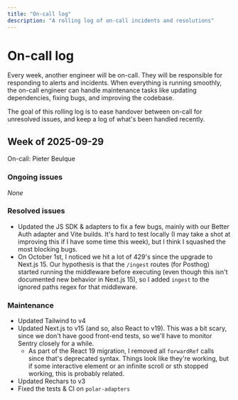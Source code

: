 ```yaml
---
title: "On-call log"
description: "A rolling log of on-call incidents and resolutions"
---
```


# On-call log

Every week, another engineer will be on-call. They will be responsible for responding to alerts and incidents.
When everything is running smoothly, the on-call engineer can handle maintenance tasks like updating dependencies, fixing bugs, and improving the codebase.

The goal of this rolling log is to ease handover between on-call for unresolved issues, and keep a log of what's been handled recently.

## Week of 2025-09-29

On-call: Pieter Beulque

### Ongoing issues

_None_

### Resolved issues

- Updated the JS SDK & adapters to fix a few bugs, mainly with our Better Auth adapter and Vite builds. It's hard to test locally (I may take a shot at improving this if I have some time this week), but I think I squashed the most blocking bugs.
- On October 1st, I noticed we hit a lot of 429's since the upgrade to Next.js 15. Our hypothesis is that the `/ingest` routes (for Posthog) started running the middleware before executing (even though this isn't documented new behavior in Next.js 15), so I added `ingest` to the ignored paths regex for that middleware.

### Maintenance

- Updated Tailwind to v4
- Updated Next.js to v15 (and so, also React to v19). This was a bit scary, since we don't have good front-end tests, so we'll have to monitor Sentry closely for a while.
  - As part of the React 19 migration, I removed all `forwardRef` calls since that's deprecated syntax. Things look like they're working, but if some interactive element or an infinite scroll or sth stopped working, this is probably related.
- Updated Rechars to v3
- Fixed the tests & CI on `polar-adapters`
